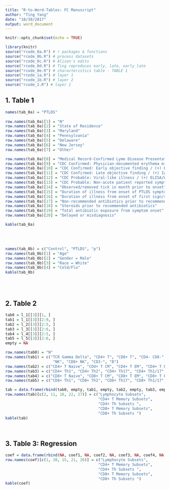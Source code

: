```yaml
---
title: "R-to-Word-Tables: FC Manuscript"
author: "Ting Yang"
date: "10/30/2017"
output: word_document
---
```


```r
knitr::opts_chunk$set(echo = TRUE)
```

```r
library(knitr)
source("rcode_0a.R") # r packages & functions
source("rcode_0b.R") # process datasets
source("rcode_0c.R") # Alison's edits
source("rcode_0d.R") # Ting reproduces early, late, early_late
source("rcode_0e.R") # characteristics table - TABLE 1
source("rcode_1a.R") # layer 1
source("rcode_1b.R") # layer 2
source("rcode_2.R") # layer 2
```

## 1. Table 1

```r
names(tab_0a) = "PTLDS"
  
row.names(tab_0a)[1] = "N"
row.names(tab_0a)[2] = "State of Residence"
row.names(tab_0a)[3] = "Maryland"
row.names(tab_0a)[4] = "Pennsylvania"
row.names(tab_0a)[5] = "Delaware"
row.names(tab_0a)[6] = "New Jersey"
row.names(tab_0a)[7] = "Other"

row.names(tab_0a)[8] = "Medical Record-Confirmed Lyme Disease Presentation"
row.names(tab_0a)[9] = "CDC Confirmed: Physician-documented erythema migrans rash"
row.names(tab_0a)[10] = "CDC Confirmed: Early objective finding / (+) ELISA/WB"
row.names(tab_0a)[11] = "CDC Confirmed: Late objective finding / (+) IgG-WB"
row.names(tab_0a)[12] = "CDC Probable: Viral-like illness / (+) ELISA/WB"
row.names(tab_0a)[13] = "CDC Probable: Non-acute patient reported symptoms / (+) IgG-WB"
row.names(tab_0a)[14] = "Observed/removed tick in month prior to onset"
row.names(tab_0a)[15] = "Duration of illness from onset of PTLDS symptoms to enrollment"
row.names(tab_0a)[16] = "Duration of illness from onset of first sign/symptom to start of first recommended antibiotic treatment course"
row.names(tab_0a)[17] = "Non-recommended antibiotics prior to recommended antibiotics"
row.names(tab_0a)[18] = "Steroids prior to recommended antibiotics"
row.names(tab_0a)[19] = "Total antibiotic exposure from symptom onset"
row.names(tab_0a)[20] = "Delayed or misdiagnosis"

kable(tab_0a)  
```
<br>
<br>


```r
names(tab_0b) = c("Control", "PTLDS", "p")
row.names(tab_0b)[1] = "Age"
row.names(tab_0b)[2] = "Gender = Male"
row.names(tab_0b)[3] = "Race = White"
row.names(tab_0b)[4] = "Cold/Flu"
kable(tab_0b)  
```

<br>
<br>

## 2. Table 2

```r
tab0 = l_1[[3]][1, ]
tab1 = l_1[[3]][2:9, ]
tab2 = l_2[[3]][2:5, ]
tab3 = l_3[[3]][2:6, ]
tab4 = l_4[[3]][2:5, ]
tab5 = l_5[[3]][2:6, ]
empty = NA

row.names(tab0) = "N"
row.names(tab1) = c("TCR Gamma Delta", "CD4+ T", "CD8+ T", "CD4- CD8-",
                     "NK", "CD8+ NK", "CD3-", "B")
row.names(tab2) = c("CD4+ T Naive", "CD4+ T CM", "CD4+ T EM", "CD4+ T EMRA")
row.names(tab3) = c("CD4+ Th1", "CD4+ Th2", "CD4+ Th17", "CD4+ Th1/17", "CD4+ Th9")
row.names(tab4) = c("CD8+ T Naive", "CD8+ T CM", "CD8+ T EM", "CD8+ T EMRA")
row.names(tab5) = c("CD8+ Th1", "CD8+ Th2", "CD8+ Th17", "CD8+ Th1/17", "CD8+ Th9")

tab = data.frame(rbind(tab0, empty, tab1, empty, tab2, empty, tab3, empty, tab4, empty, tab5))
row.names(tab)[c(2, 11, 16, 22, 27)] = c("Lymphocyte Subsets", 
                                         "CD4+ T Memory Subsets", 
                                         "CD4+ Th Subsets ",
                                         "CD8+ T Memory Subsets", 
                                         "CD8+ Th Subsets ")
kable(tab)  
```
<br>


## 3. Table 3: Regression 

```r
coef = data.frame(rbind(NA, coef1, NA, coef2, NA, coef3, NA, coef4, NA, coef5))
row.names(coef)[c(1, 10, 15, 21, 26)] = c("Lymphocyte Subsets", 
                                         "CD4+ T Memory Subsets", 
                                         "CD4+ Th Subsets ",
                                         "CD8+ T Memory Subsets", 
                                         "CD8+ Th Subsets ")
kable(coef)  
```
<br>


